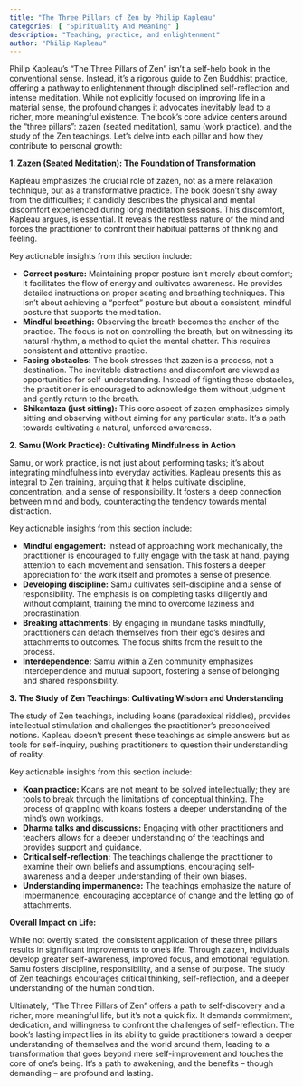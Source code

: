 ```yaml
---
title: "The Three Pillars of Zen by Philip Kapleau"
categories: [ "Spirituality And Meaning" ]
description: "Teaching, practice, and enlightenment"
author: "Philip Kapleau"
---
```

Philip Kapleau's "The Three Pillars of Zen" isn't a self-help book in the conventional sense.  Instead, it's a rigorous guide to Zen Buddhist practice, offering a pathway to enlightenment through disciplined self-reflection and intense meditation.  While not explicitly focused on improving life in a material sense, the profound changes it advocates inevitably lead to a richer, more meaningful existence. The book's core advice centers around the "three pillars": zazen (seated meditation), samu (work practice), and the study of the Zen teachings.  Let's delve into each pillar and how they contribute to personal growth:

**1. Zazen (Seated Meditation): The Foundation of Transformation**

Kapleau emphasizes the crucial role of zazen, not as a mere relaxation technique, but as a transformative practice.  The book doesn't shy away from the difficulties; it candidly describes the physical and mental discomfort experienced during long meditation sessions.  This discomfort, Kapleau argues, is essential.  It reveals the restless nature of the mind and forces the practitioner to confront their habitual patterns of thinking and feeling.

Key actionable insights from this section include:

* **Correct posture:**  Maintaining proper posture isn't merely about comfort; it facilitates the flow of energy and cultivates awareness.  He provides detailed instructions on proper seating and breathing techniques. This isn't about achieving a "perfect" posture but about a consistent, mindful posture that supports the meditation.
* **Mindful breathing:**  Observing the breath becomes the anchor of the practice.  The focus is not on controlling the breath, but on witnessing its natural rhythm, a method to quiet the mental chatter. This requires consistent and attentive practice.
* **Facing obstacles:**  The book stresses that zazen is a process, not a destination.  The inevitable distractions and discomfort are viewed as opportunities for self-understanding.  Instead of fighting these obstacles, the practitioner is encouraged to acknowledge them without judgment and gently return to the breath.
* **Shikantaza (just sitting):** This core aspect of zazen emphasizes simply sitting and observing without aiming for any particular state.  It’s a path towards cultivating a natural, unforced awareness.


**2. Samu (Work Practice): Cultivating Mindfulness in Action**

Samu, or work practice, is not just about performing tasks; it's about integrating mindfulness into everyday activities.  Kapleau presents this as integral to Zen training, arguing that it helps cultivate discipline, concentration, and a sense of responsibility.  It fosters a deep connection between mind and body, counteracting the tendency towards mental distraction.

Key actionable insights from this section include:

* **Mindful engagement:**  Instead of approaching work mechanically, the practitioner is encouraged to fully engage with the task at hand, paying attention to each movement and sensation.  This fosters a deeper appreciation for the work itself and promotes a sense of presence.
* **Developing discipline:**  Samu cultivates self-discipline and a sense of responsibility.  The emphasis is on completing tasks diligently and without complaint, training the mind to overcome laziness and procrastination.
* **Breaking attachments:**  By engaging in mundane tasks mindfully, practitioners can detach themselves from their ego’s desires and attachments to outcomes. The focus shifts from the result to the process.
* **Interdependence:**  Samu within a Zen community emphasizes interdependence and mutual support, fostering a sense of belonging and shared responsibility.


**3. The Study of Zen Teachings: Cultivating Wisdom and Understanding**

The study of Zen teachings, including koans (paradoxical riddles), provides intellectual stimulation and challenges the practitioner's preconceived notions.  Kapleau doesn't present these teachings as simple answers but as tools for self-inquiry, pushing practitioners to question their understanding of reality.

Key actionable insights from this section include:

* **Koan practice:** Koans are not meant to be solved intellectually; they are tools to break through the limitations of conceptual thinking.  The process of grappling with koans fosters a deeper understanding of the mind's own workings.
* **Dharma talks and discussions:**  Engaging with other practitioners and teachers allows for a deeper understanding of the teachings and provides support and guidance.
* **Critical self-reflection:**  The teachings challenge the practitioner to examine their own beliefs and assumptions, encouraging self-awareness and a deeper understanding of their own biases.
* **Understanding impermanence:**  The teachings emphasize the nature of impermanence, encouraging acceptance of change and the letting go of attachments.


**Overall Impact on Life:**

While not overtly stated, the consistent application of these three pillars results in significant improvements to one's life.  Through zazen, individuals develop greater self-awareness, improved focus, and emotional regulation. Samu fosters discipline, responsibility, and a sense of purpose.  The study of Zen teachings encourages critical thinking, self-reflection, and a deeper understanding of the human condition.

Ultimately, "The Three Pillars of Zen" offers a path to self-discovery and a richer, more meaningful life, but it's not a quick fix.  It demands commitment, dedication, and willingness to confront the challenges of self-reflection. The book's lasting impact lies in its ability to guide practitioners toward a deeper understanding of themselves and the world around them, leading to a transformation that goes beyond mere self-improvement and touches the core of one's being.  It's a path to awakening, and the benefits – though demanding – are profound and lasting.

